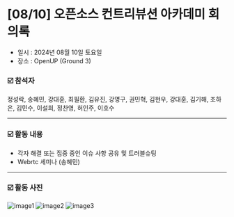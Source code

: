 # [08/10] 오픈소스 컨트리뷰션 아카데미 회의록

- 일시 : 2024년 08월 10일 토요일
- 장소 : OpenUP (Ground 3)

### ☑️ 참석자

정성락, 송혜민, 강대훈, 최필환, 김유진, 강명구, 권민혁, 김현우, 강대훈, 김기해, 조하은, 김민수, 이설희, 정찬영, 허인주, 이호수

---

### ☑️ 활동 내용

- 각자 해결 또는 집중 중인 이슈 사항 공유 및 트러블슈팅
- Webrtc 세미나 (송혜민)

---

### ☑️ 활동 사진

![image1](./images/240810_1.jpeg)
![image2](./images/240810_2.jpeg)
![image3](./images/240810_3.jpeg)
